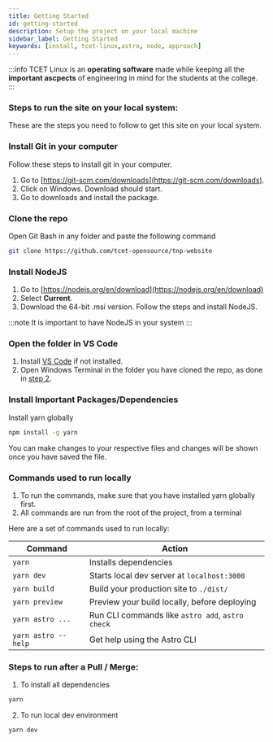 ```yaml
---
title: Getting Started
id: getting-started
description: Setup the project on your local machine
sidebar_label: Getting Started
keywords: [install, tcet-linux,astro, node, approach]
---
```


:::info 
 TCET Linux is an **operating software** made while keeping all the **important ascpects** of engineering in mind for the students at the college.
:::
### Steps to run the site on your local system: 
These are the steps you need to follow to get this site on your local system.

### Install Git in your computer
Follow these steps to install git in your computer.
1. Go to [https://git-scm.com/downloads](https://git-scm.com/downloads).
2. Click on Windows. Download should start.
3. Go to downloads and install the package.

### Clone the repo
Open Git Bash in any folder and paste the following command

```bash
git clone https://github.com/tcet-opensource/tnp-website
```

### Install NodeJS

1. Go to [https://nodejs.org/en/download](https://nodejs.org/en/download)
2. Select <b>Current</b>.
3. Download the 64-bit .msi version. Follow the steps and install NodeJS.

:::note
It is important to have NodeJS in your system
:::

### Open the folder in VS Code
1. Install [VS Code](https://code.visualstudio.com/docs/?dv=win32user) if not installed. 
2. Open Windows Terminal in the folder you have cloned the repo, as done in [step 2](#clone-the-repo).

### Install Important Packages/Dependencies

Install yarn globally 

```bash
npm install -g yarn
```

You can make changes to your respective files and changes will be shown once you have saved the file.

### Commands used to run locally 

1. To run the commands, make sure that you have installed yarn globally first.
2. All commands are run from the root of the project, from a terminal

Here are a set of commands used to run locally:

| **Command** | **Action** |
| -------- | -------- |
| `yarn`   | Installs dependencies |
| `yarn dev` | Starts local dev server at `localhost:3000` |
| `yarn build` | Build your production site to `./dist/` |
| `yarn preview` | Preview your build locally, before deploying |
| `yarn astro ...` | Run CLI commands like `astro add`, `astro check` |
| `yarn astro --help` | Get help using the Astro CLI |

### Steps to run after a Pull / Merge: 

1. To install all dependencies

```bash
yarn
```
2. To run local dev environment

```bash
yarn dev
```
